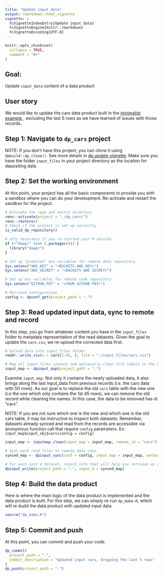 ```yaml
---
title: "Update input data"
output: rmarkdown::html_vignette
vignette: >
  %\VignetteIndexEntry{Update input data}
  %\VignetteEngine{knitr::rmarkdown}
  %\VignetteEncoding{UTF-8}
---
```


```r
knitr::opts_chunk$set(
  collapse = TRUE,
  comment = "#>"
)
```

## Goal:

Update `input_data` content of a data product

## User story

We would like to update the cars data product built in the 
[minimalist example](https://amashadihossein.github.io/daapr/articles/min_wrkfl.html)
, excluding the last 5 rows as we have learned of issues with those records. 

## Step 1: Navigate to `dp_cars` project

NOTE: If you don't have this project, you can clone it using 
`dpbuild::dp_clone()`. See more details in [dp update vignette](https://amashadihossein.github.io/daapr/articles/dp_update.html). Make
sure you have the folder `input_files` in your project directory as the location 
for depositing data

## Step 2: Set the working environment

At this point, your project has all the basic components to provide you with a 
sandbox where you can do your development. Re-activate and restart the sandbox 
for the project.

```r
# Activate the repo and switch directory
renv::activate(project = "./dp_cars/")
renv::restore()
# Check if the project is set up correctly
is_valid_dp_repository()

# only necessary if you re-started your R session
if (!"daapr" %in% (.packages())) {
  library("daapr")
}

# Set up "promised" env variables for remote data repository
Sys.setenv("AWS_KEY" = "<BUCKETS AWS KEY>")
Sys.setenv("AWS_SECRET" = "<BUCKETS AWS SECRET>")

# Set up env variables for remote code repository
Sys.setenv("GITHUB_PAT" = "<YOUR GITHUB PAT>")

# Retrieve configuration
config <- dpconf_get(project_path = ".")
```


## Step 3: Read updated input data, sync to remote and record

In this step, you go from whatever content you have in the `input_files` folder 
to metadata representation of the read datasets. Given the goal to update the 
`cars.csv`, we re-upload the corrected data first. 

```r
# Upload data into input_files folder
readr::write_csv(x = cars[1:45, ], file = "./input_files/cars.csv")

# Map all input_files content and optionally clean file labels in the map
input_map <- dpinput_map(project_path = ".")
```

Examine `input_map`. Not only it contains the newly uploaded data, it also
brings along the last input_data from previous records (i.e. the cars data with 
50 rows). As our goal is to replace the old `cars` table with the new one (i.e 
the one which only contains the 1st 45 rows), we can remove the old record while
cleaning the names. In this case, the data to be removed has id "cars".

NOTE: If you are not sure which one is the new and which one is the old cars 
table, it may be instructive to inspect both datasets. Remember, datasets 
already synced and read from the records are accessible via anonymous function
call that require `config` parameters. Ex: `input_map$input_obj$cars(config = config)`
 
```r
input_map <- inputmap_clean(input_map = input_map, remove_id = "cars")

# Sync each read files to remote data repo
synced_map <- dpinput_sync(conf = config, input_map = input_map, verbose = T)

# For each sync'd dataset, record info that will help you retrieve as needed
dpinput_write(project_path = ".", input_d = synced_map)
```


## Step 4: Build the data product

Here is where the main logic of the data product is implemented and the data
product is built. For this step, we can simply re-run `dp_make.R`, which will
re-build the data product with updated input data.

```r
source("dp_make.R")
```


## Step 5: Commit and push

At this point, you can commit and push your code.

```r
dp_commit(
  project_path = ".",
  commit_description = "Updated input cars, dropping the last 5 rows"
)
dp_push(project_path = ".")
```


